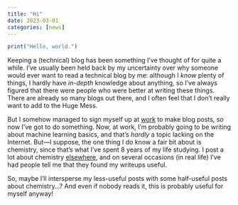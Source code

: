 ```yaml
---
title: "Hi"
date: 2023-03-01
categories: [news]
---
```


```r
print("Hello, world.")
```

Keeping a (technical) blog has been something I've thought of for quite a while.
I've usually been held back by my uncertainty over why someone would ever want to read a technical blog by me:
although I *know* plenty of things, I hardly have *in-depth* knowledge about anything, so I've always figured that there were people who were better at writing these things.
There are already so many blogs out there, and I often feel that I don't really want to add to the Huge Mess.

But I somehow managed to sign myself up at [work](https://www.turing.ac.uk/research-engineering) to make blog posts, so now I've got to do something.
Now, at work, I'm probably going to be writing about machine learning basics, and that's *hardly* a topic lacking on the Internet.
But---I suppose, the one thing I do know a fair bit about is chemistry, since that's what I've spent 8 years of my life studying.
I post a lot about chemistry [elsewhere](https://chemistry.stackexchange.com/users/16683/orthocresol?tab=answers&sort=votes), and on several occasions (in real life) I've had people tell me that they found my writeups useful.

So, maybe I'll intersperse my less-useful posts with some half-useful posts about chemistry...?
And even if nobody reads it, this is probably useful for myself anyway!
